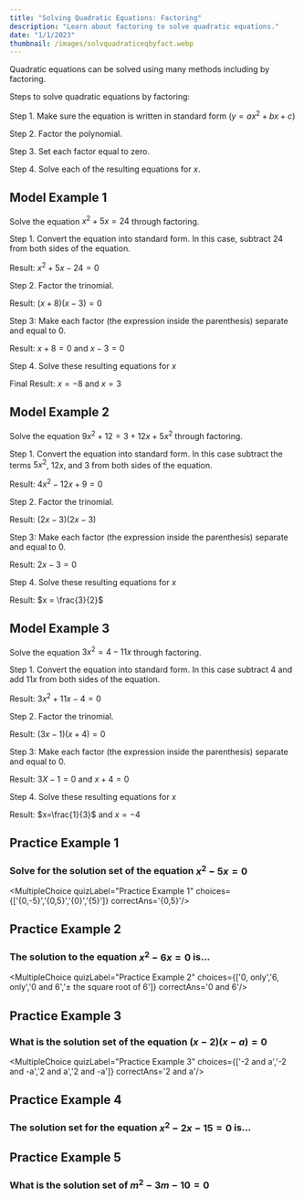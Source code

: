 ```yaml
---
title: "Solving Quadratic Equations: Factoring"
description: "Learn about factoring to solve quadratic equations."
date: "1/1/2023"
thumbnail: /images/solvquadraticeqbyfact.webp
---
```

Quadratic equations can be solved using many methods including by factoring.                                                          

Steps to solve quadratic equations by factoring:                                                          

Step 1. Make sure the equation is written in standard form ($y=ax^2+bx+c$)                                                          

Step 2. Factor the polynomial.                                                          

Step 3. Set each factor equal to zero.                                                          

Step 4. Solve each of the resulting equations for $x$.                                                           

## Model Example 1                                                          

Solve the equation $x^2 + 5x = 24$ through factoring.                                                          

Step 1. Convert the equation into standard form. In this case, subtract $24$ from both sides of the equation.                                                          

Result: $x^2+5x-24=0$                                                          

Step 2. Factor the trinomial.                                                          

Result: $(x+8)(x-3)=0$                                                          

Step 3: Make each factor (the expression inside the parenthesis) separate and equal to $0$.                                                          

Result: $x+8=0$ and $x-3=0$                                                          

Step 4. Solve these resulting equations for $x$                                                          

Final Result: $x=-8$ and $x=3$                                                          

## Model Example 2                             

Solve the equation $9x^2 + 12 = 3 + 12x + 5x^2$ through factoring.                                                          

Step 1. Convert the equation into standard form. In this case subtract the terms $5x^2$, $12x$, and $3$ from both sides of the equation.                                                          

Result: $4x^2 - 12x + 9 = 0$                                                          

Step 2. Factor the trinomial.                                                          

Result: $(2x-3)(2x-3)$                                                          

Step 3: Make each factor (the expression inside the parenthesis) separate and equal to $0$.                                                          

Result: $2x-3=0$                                                          

Step 4. Solve these resulting equations for $x$                                                          

Result: $x = \frac{3}{2}$                                                                                       

## Model Example 3                             

Solve the equation $3x^2 = 4 - 11x$ through factoring.                                                          

Step 1. Convert the equation into standard form. In this case subtract $4$ and add $11x$ from both sides of the equation.                                                          

Result: $3x^2 + 11x - 4 = 0$                                                          

Step 2. Factor the trinomial.                                                          

Result: $(3x-1)(x+4)=0$                                                          

Step 3: Make each factor (the expression inside the parenthesis) separate and equal to $0$.                                                          

Result: $3X-1=0$ and $x+4=0$                                                          

Step 4. Solve these resulting equations for $x$                                                          

Result: $x=\frac{1}{3}$ and $x=-4$                                                                                       

## Practice Example 1                                                          

### Solve for the solution set of the equation $x^2 - 5x = 0$                                                          

<DesmosCalc divID="hgmggfgfdgfdhret"/>                                                          

<MultipleChoice quizLabel="Practice Example 1" choices={['{0,-5}','{0,5}','{0}','{5}']} correctAns='{0,5}'/>                                                          

## Practice Example 2                                                          

### The solution to the equation $x^2 - 6x = 0$ is...                                                          

<DesmosCalc divID="gdfgfdggjjhfddgf"/>                                                          

<MultipleChoice quizLabel="Practice Example 2" choices={['0, only','6, only','0 and 6','± the square root of 6']} correctAns='0 and 6'/>                                                          

## Practice Example 3                                                          

### What is the solution set of the equation $(x-2)(x-a)=0$                                                          

<DesmosCalc divID="fdsdgffdgterertfdgfd"/>                                                          

<MultipleChoice quizLabel="Practice Example 3" choices={['-2 and a','-2 and -a','2 and a','2 and -a']} correctAns='2 and a'/>                                                          

## Practice Example 4                                                         

### The solution set for the equation $x^2 - 2x - 15 = 0$ is...                                                          

<DesmosCalc divID="fdgdfsgfdggdftr"/>                                                          

<ShortResponse quizLabel="Practice Example" regex="^(?=.*5)(?=.*-3).+" />                                                                                       

## Practice Example 5                                                        

### What is the solution set of $m^2 - 3m - 10 = 0$                                                          

<DesmosCalc divID="hgmgghghhgdghgfhret"/>                                                          

<ShortResponse quizLabel="Practice Example" regex="^(?=.*5)(?=.*-2).+" />